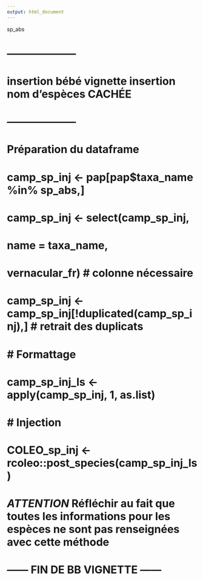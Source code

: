 ```yaml
---
output: html_document
---
```


sp_abs

# -------------------- #
# insertion bébé vignette insertion nom d'espèces CACHÉE
# -------------------- #

# Préparation du dataframe
# camp_sp_inj <- pap[pap$taxa_name %in% sp_abs,]
# camp_sp_inj <- select(camp_sp_inj,
#                      name = taxa_name,
#                      vernacular_fr) # colonne nécessaire
# 
# 
# camp_sp_inj <- camp_sp_inj[!duplicated(camp_sp_inj),] # retrait des duplicats
# 
# # Formattage
# camp_sp_inj_ls <- apply(camp_sp_inj, 1, as.list)
# 
# # Injection
# 
# COLEO_sp_inj <- rcoleo::post_species(camp_sp_inj_ls)

# ***ATTENTION*** Réfléchir au fait que toutes les informations pour les espèces ne sont pas renseignées avec cette méthode 
# ------ FIN DE BB VIGNETTE ------ #


